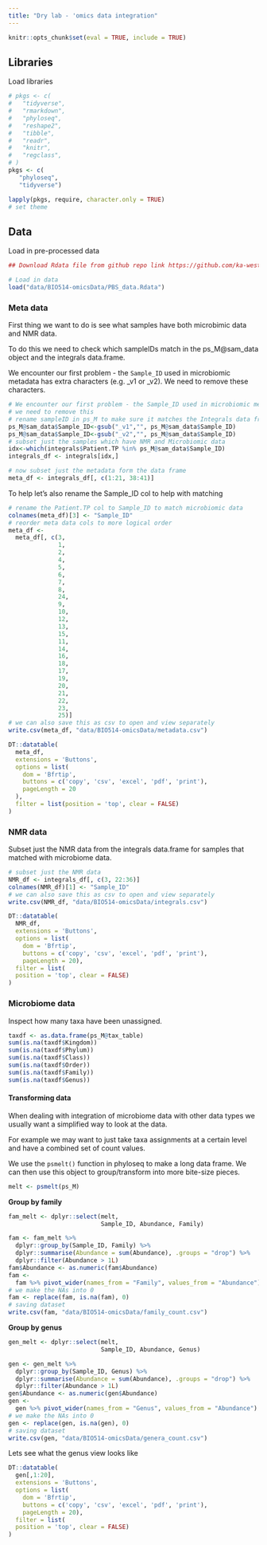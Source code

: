 ```yaml
---
title: "Dry lab - 'omics data integration"
---
```


```r
knitr::opts_chunk$set(eval = TRUE, include = TRUE)
```

## Libraries

Load libraries

```r
# pkgs <- c(
#   "tidyverse",
#   "rmarkdown",
#   "phyloseq",
#   "reshape2",
#   "tibble",
#   "readr",
#   "knitr",
#   "regclass",
# )
pkgs <- c(
   "phyloseq",
   "tidyverse")

lapply(pkgs, require, character.only = TRUE)
# set theme
```

## Data

Load in pre-processed data
```r
## Download Rdata file from github repo link https://github.com/ka-west/PBS_manuscript/raw/master/PBS_data.Rdata

# Load in data
load("data/BIO514-omicsData/PBS_data.Rdata")
```

### Meta data

First thing we want to do is see what samples have both microbimic data and NMR data.

To do this we need to check which sampleIDs match in the ps_M@sam_data object and the integrals data.frame.

We encounter our first problem - the `Sample_ID` used in microbiomic metadata has extra characters (e.g. _v1 or _v2).
We need to remove these characters.

```r
# We encounter our first problem - the Sample_ID used in microbiomic metadata has extra characters (e.g. _v1 or _v2).
# we need to remove this
# rename sampleID in ps_M to make sure it matches the Integrals data frame
ps_M@sam_data$Sample_ID<-gsub("_v1","", ps_M@sam_data$Sample_ID)
ps_M@sam_data$Sample_ID<-gsub("_v2","", ps_M@sam_data$Sample_ID)
# subset just the samples which have NMR and Microbiomic data 
idx<-which(integrals$Patient.TP %in% ps_M@sam_data$Sample_ID)
integrals_df <- integrals[idx,]

# now subset just the metadata form the data frame
meta_df <- integrals_df[, c(1:21, 38:41)]
```

To help let's also rename the Sample_ID col to help with matching
```r
# rename the Patient.TP col to Sample_ID to match microbiomic data
colnames(meta_df)[3] <- "Sample_ID"
# reorder meta data cols to more logical order
meta_df <-
  meta_df[, c(3,
              1,
              2,
              4,
              5,
              6,
              7,
              8,
              24,
              9,
              10,
              12,
              13,
              15,
              11,
              14,
              16,
              18,
              17,
              19,
              20,
              21,
              22,
              23,
              25)]
# we can also save this as csv to open and view separately
write.csv(meta_df, "data/BIO514-omicsData/metadata.csv")
```

```r
DT::datatable(
  meta_df,
  extensions = 'Buttons',
  options = list(
    dom = 'Bfrtip',
    buttons = c('copy', 'csv', 'excel', 'pdf', 'print'),
    pageLength = 20
  ),
  filter = list(position = 'top', clear = FALSE)
)
```

### NMR data 

Subset just the NMR data from the integrals data.frame for samples that matched with microbiome data.
```r
# subset just the NMR data
NMR_df <- integrals_df[, c(3, 22:36)]
colnames(NMR_df)[1] <- "Sample_ID"
# we can also save this as csv to open and view separately
write.csv(NMR_df, "data/BIO514-omicsData/integrals.csv")
```

```r
DT::datatable(
  NMR_df,
  extensions = 'Buttons',
  options = list(
    dom = 'Bfrtip',
    buttons = c('copy', 'csv', 'excel', 'pdf', 'print'),
    pageLength = 20),
  filter = list(
  position = 'top', clear = FALSE)
)
```

### Microbiome data 

Inspect how many taxa have been unassigned.

```r
taxdf <- as.data.frame(ps_M@tax_table)
sum(is.na(taxdf$Kingdom))
sum(is.na(taxdf$Phylum))
sum(is.na(taxdf$Class))
sum(is.na(taxdf$Order))
sum(is.na(taxdf$Family))
sum(is.na(taxdf$Genus))
```

#### Transforming data

When dealing with integration of microbiome data with other data types we usually want a simplified way to look at the data.

For example we may want to just take taxa assignments at a certain level and have a combined set of count values.

We use the `psmelt()` function in phyloseq to make a long data frame.
We can then use this object to group/transform into more bite-size pieces.

```r
melt <- psmelt(ps_M)
```

**Group by family**
```r
fam_melt <- dplyr::select(melt,
                          Sample_ID, Abundance, Family)

fam <- fam_melt %>%
  dplyr::group_by(Sample_ID, Family) %>%
  dplyr::summarise(Abundance = sum(Abundance), .groups = "drop") %>%
  dplyr::filter(Abundance > 1L)
fam$Abundance <- as.numeric(fam$Abundance)
fam <-
  fam %>% pivot_wider(names_from = "Family", values_from = "Abundance")
# we make the NAs into 0
fam <- replace(fam, is.na(fam), 0)
# saving dataset
write.csv(fam, "data/BIO514-omicsData/family_count.csv")
```

**Group by genus**
```r
gen_melt <- dplyr::select(melt,
                          Sample_ID, Abundance, Genus)

gen <- gen_melt %>%
  dplyr::group_by(Sample_ID, Genus) %>%
  dplyr::summarise(Abundance = sum(Abundance), .groups = "drop") %>%
  dplyr::filter(Abundance > 1L)
gen$Abundance <- as.numeric(gen$Abundance)
gen <-
  gen %>% pivot_wider(names_from = "Genus", values_from = "Abundance")
# we make the NAs into 0
gen <- replace(gen, is.na(gen), 0)
# saving dataset
write.csv(gen, "data/BIO514-omicsData/genera_count.csv")
```

Lets see what the genus view looks like
```r
DT::datatable(
  gen[,1:20],
  extensions = 'Buttons',
  options = list(
    dom = 'Bfrtip',
    buttons = c('copy', 'csv', 'excel', 'pdf', 'print'),
    pageLength = 20),
  filter = list(
  position = 'top', clear = FALSE)
)
```

